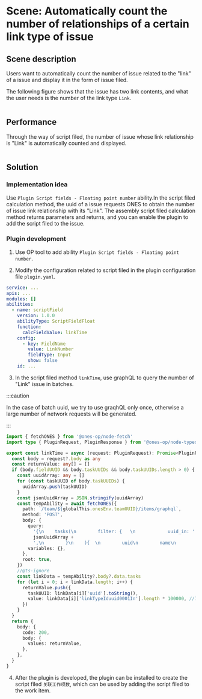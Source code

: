 
# Scene: Automatically count the number of relationships of a certain link type of issue

## Scene description

Users want to automatically count the number of issue related to the "link" of a issue and display it in the form of issue filed.

The following figure shows that the issue has two link contents, and what the user needs is the number of the link type `Link`.

<Image img={sampleScriptFieldFload1} />

## Performance

Through the way of script filed, the number of issue whose link relationship is "Link" is automatically counted and displayed.

<Image img={sampleScriptFieldFload2} />

## Solution

### Implementation idea

Use `Plugin Script fields - Floating point number` ability.In the script filed calculation method, the uuid of a issue requests ONES to obtain the number of issue link relationship with its "Link". The assembly script filed calculation method returns parameters and returns, and you can enable the plugin to add the script filed to the issue.

### Plugin development

1. Use OP tool to add ability `Plugin Script fields - Floating point number`.

2. Modify the configuration related to script filed in the plugin configuration file `plugin.yaml`.

```yaml title="config/plugin.yaml"
service: ...
apis: ...
modules: []
abilities:
  - name: scriptField
    version: 1.0.0
    abilityType: ScriptFieldFloat
    function:
      calcFieldValue: linkTime
    config:
      - key: FieldName
        value: LinkNumber
        fieldType: Input
        show: false
    id: ...
```

3. In the script filed method `linkTime`, use graphQL to query the number of "Link" issue in batches.

:::caution

In the case of batch uuid, we try to use graqhQL only once, otherwise a large number of network requests will be generated.

:::

```typescript
import { fetchONES } from '@ones-op/node-fetch'
import type { PluginRequest, PluginResponse } from '@ones-op/node-types'

export const linkTime = async (request: PluginRequest): Promise<PluginResponse> => {
  const body = request?.body as any
  const returnValue: any[] = []
  if (body.fieldUUID && body.taskUUIDs && body.taskUUIDs.length > 0) {
    const uuidArray: any = []
    for (const taskUUID of body.taskUUIDs) {
      uuidArray.push(taskUUID)
    }
    const jsonUuidArray = JSON.stringify(uuidArray)
    const tempAbility = await fetchONES({
      path: `/team/${globalThis.onesEnv.teamUUID}/items/graphql`,
      method: 'POST',
      body: {
        query:
          '{\n    tasks(\n        filter: {   \n            uuid_in: ' +
          jsonUuidArray +
          ',\n        }\n    ){  \n        uuid\n        name\n        linkTypeIduuid0001In{\n            uuid\n            name\n        }\n    }\n}',
        variables: {},
      },
      root: true,
    })
    //@ts-ignore
    const linkData = tempAbility?.body?.data.tasks
    for (let i = 0; i < linkData.length; i++) {
      returnValue.push({
        taskUUID: linkData[i]['uuid'].toString(),
        value: linkData[i]['linkTypeIduuid0001In'].length * 100000, //The specific returned value can be counted according to the business logic.
      })
    }
  }
  return {
    body: {
      code: 200,
      body: {
        values: returnValue,
      },
    },
  }
}
```

4. After the plugin is developed, the plugin can be installed to create the script filed `关联工作项数`, which can be used by adding the script filed to the work item.
